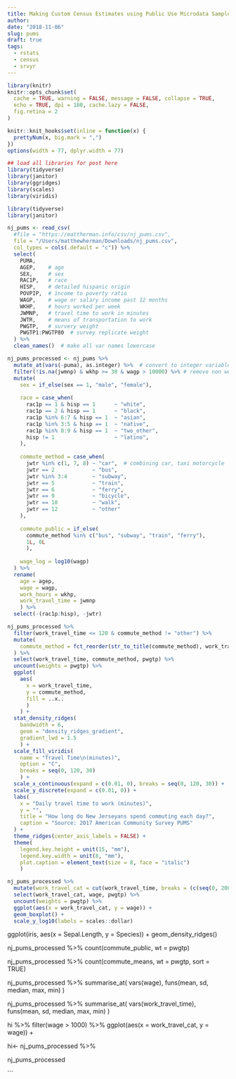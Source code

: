 ```yaml
---
title: Making Custom Census Estimates using Public Use Microdata Sample data and srvyr
author:
date: "2018-11-06"
slug: pums
draft: true
tags:
  - rstats
  - census
  - srvyr
---
```


```r
library(knitr)
knitr::opts_chunk$set(
  cache = TRUE, warning = FALSE, message = FALSE, collapse = TRUE,
  echo = TRUE, dpi = 180, cache.lazy = FALSE,
  fig.retina = 2
)

knitr::knit_hooks$set(inline = function(x) {
  prettyNum(x, big.mark = ",")
})
options(width = 77, dplyr.width = 77)

## load all libraries for post here
library(tidyverse)
library(janitor)
library(ggridges)
library(scales)
library(viridis)

```

```r
library(tidyverse)
library(janitor)

nj_pums <- read_csv(
  #file = "https://mattherman.info/csv/nj_pums.csv",
  file = "/Users/matthewherman/Downloads/nj_pums.csv",
  col_types = cols(.default = "c")) %>%
  select(
    PUMA,
    AGEP,    # age
    SEX,     # sex
    RAC1P,   # race
    HISP,    # detailed hispanic origin
    POVPIP,  # income to poverty ratio
    WAGP,    # wage or salary income past 12 months
    WKHP,    # hours worked per week
    JWMNP,   # travel time to work in minutes
    JWTR,    # means of transportation to work
    PWGTP,   # survery weight
    PWGTP1:PWGTP80  # survey replicate weight
  ) %>% 
  clean_names()  # make all var names lowercase
```

```r
nj_pums_processed <- nj_pums %>% 
  mutate_at(vars(-puma), as.integer) %>%  # convert to integer variables
  filter(!is.na(jwmnp) & wkhp >= 30 & wagp > 10000) %>% # remove non workers and those who work at home
  mutate(
    sex = if_else(sex == 1, "male", "female"),
    
    race = case_when(
      rac1p == 1 & hisp == 1      ~ "white",
      rac1p == 2 & hisp == 1      ~ "black",
      rac1p %in% 6:7 & hisp == 1  ~ "asian",
      rac1p %in% 3:5 & hisp == 1  ~ "native",
      rac1p %in% 8:9 & hisp == 1  ~ "two_other",
      hisp != 1                   ~ "latino",
    ),
    
    commute_method = case_when(
      jwtr %in% c(1, 7, 8) ~ "car",  # combining car, taxi motorcycle
      jwtr == 2            ~ "bus",
      jwtr %in% 3:4        ~ "subway",
      jwtr == 5            ~ "train",
      jwtr == 6            ~ "ferry",
      jwtr == 9            ~ "bicycle",
      jwtr == 10           ~ "walk",
      jwtr == 12           ~ "other"
    ),
    
    commute_public = if_else(
      commute_method %in% c("bus", "subway", "train", "ferry"),
      1L, 0L
      ),
    
    wage_log = log10(wagp)
  ) %>% 
  rename(
    age = agep,
    wage = wagp,
    work_hours = wkhp,
    work_travel_time = jwmnp
    ) %>% 
  select(-(rac1p:hisp), -jwtr)
```

```r
nj_pums_processed %>% 
  filter(work_travel_time <= 120 & commute_method != "other") %>%  
  mutate(
    commute_method = fct_reorder(str_to_title(commute_method), work_travel_time),
  ) %>%   
  select(work_travel_time, commute_method, pwgtp) %>% 
  uncount(weights = pwgtp) %>% 
  ggplot(
    aes(
      x = work_travel_time,
      y = commute_method,
      fill = ..x..
      )
    ) +
  stat_density_ridges(
    bandwidth = 6,
    geom = "density_ridges_gradient",
    gradient_lwd = 1.5
    ) +
  scale_fill_viridis(
    name = "Travel Time\n(minutes)",
    option = "C",
    breaks = seq(0, 120, 30)
    ) +
  scale_x_continuous(expand = c(0.01, 0), breaks = seq(0, 120, 30)) +
  scale_y_discrete(expand = c(0.01, 0)) +
  labs(
    x = "Daily travel time to work (minutes)",
    y = "",
    title = "How long do New Jerseyans spend commuting each day?",
    caption = "Source: 2017 American Community Survey PUMS"
  ) +
  theme_ridges(center_axis_labels = FALSE) +
  theme(
    legend.key.height = unit(15, "mm"),
    legend.key.width = unit(8, "mm"),
    plot.caption = element_text(size = 8, face = "italic")
    )
```

```r
nj_pums_processed %>% 
  mutate(work_travel_cat = cut(work_travel_time, breaks = (c(seq(0, 200, 15), Inf)))) %>% 
  select(work_travel_cat, wage, pwgtp) %>% 
  uncount(weights = pwgtp) %>% 
  ggplot(aes(x = work_travel_cat, y = wage)) +
  geom_boxplot() +
  scale_y_log10(labels = scales::dollar)

```




ggplot(iris, aes(x = Sepal.Length, y = Species)) + geom_density_ridges()




nj_pums_processed %>% 
  count(commute_public, wt = pwgtp)

nj_pums_processed %>% 
  count(commute_means, wt = pwgtp, sort = TRUE)

nj_pums_processed %>%
  summarise_at(
    vars(wage),
    funs(mean, sd, median, max, min)
  )
  
nj_pums_processed %>%
  summarise_at(
    vars(work_travel_time),
    funs(mean, sd, median, max, min)
  )

hi %>% 
  filter(wage > 1000) %>% 
  ggplot(aes(x = work_travel_cat, y = wage)) +



hi<- nj_pums_processed %>% 





nj_pums_processed





```
